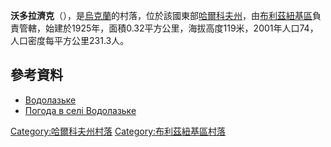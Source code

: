 {{coord|48|44|42|N|36|26|39|E|scale:100000_region:UA|display=title}}

'''沃多拉濟克'''（{{lang-uk|Водолазьке}}），是[[烏克蘭|烏克蘭]]的村落，位於該國東部[[哈爾科夫州|哈爾科夫州]]，由[[布利茲紐基區|布利茲紐基區]]負責管轄，始建於1925年，面積0.32平方公里，海拔高度119米，2001年人口74，人口密度每平方公里231.3人。

==參考資料==
*[http://gska2.rada.gov.ua/pls/z7502/A005?rdat1=09.01.2009&rf7571=32289 Водолазьке]{{dead link|date=2018年3月 |bot=InternetArchiveBot |fix-attempted=yes }}
* [http://weather.in.ua/ua/har'kovskaja/4255 Погода в селі Водолазьке] {{Wayback|url=http://weather.in.ua/ua/har%27kovskaja/4255 |date=20160323024516 }}

{{DEFAULTSORT:Водолазьке}}
[[Category:哈爾科夫州村落|Category:哈爾科夫州村落]]
[[Category:布利茲紐基區村落|Category:布利茲紐基區村落]]


{{Kharkiv-geo-stub}}